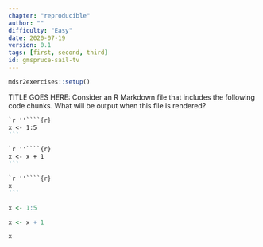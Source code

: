 ```yaml
---
chapter: "reproducible"
author: ""
difficulty: "Easy"
date: 2020-07-19 
version: 0.1
tags: [first, second, third]
id: gmspruce-sail-tv
---
```


```r
mdsr2exercises::setup()
```


TITLE GOES HERE: Consider an R Markdown file that includes the following code chunks.
What will be output when this file is rendered?


````markdown
`r ''````{r}
x <- 1:5
```
````

````markdown
`r ''````{r}
x <- x + 1
```
````

````markdown
`r ''````{r}
x
```
````

 <!--begin-answer-->

```r
x <- 1:5
```

```r
x <- x + 1
```

```r
x
```
 <!--end-answer-->




